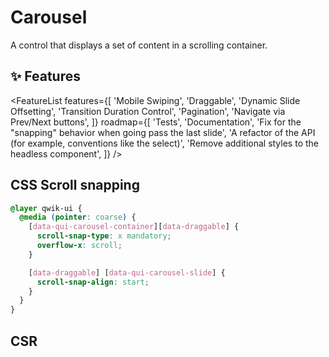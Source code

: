 


<StatusBanner status={statusByComponent.headless.Carousel} />

# Carousel

A control that displays a set of content in a scrolling container.

<Showcase name="hero" />

## ✨ Features

<FeatureList
  features={[
    'Mobile Swiping',
    'Draggable',
    'Dynamic Slide Offsetting',
    'Transition Duration Control',
    'Pagination',
    'Navigate via Prev/Next buttons',
  ]}
  roadmap={[
    'Tests',
    'Documentation',
    'Fix for the "snapping" behavior when going pass the last slide',
    'A refactor of the API (for example, conventions like the select)',
    'Remove additional styles to the headless component',
  ]}
/>

## CSS Scroll snapping

```css
@layer qwik-ui {
  @media (pointer: coarse) {
    [data-qui-carousel-container][data-draggable] {
      scroll-snap-type: x mandatory;
      overflow-x: scroll;
    }

    [data-draggable] [data-qui-carousel-slide] {
      scroll-snap-align: start;
    }
  }
}
```

## CSR

<Showcase name="csr" />
